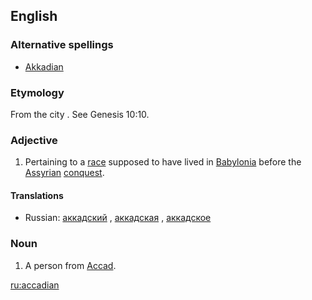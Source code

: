 ==English==

===Alternative spellings===
* [[Akkadian]]

===Etymology===
From the city {{term|Akkad}}. See Genesis 10:10.

===Adjective===
{{en-adj}}

# Pertaining to a [[race]] supposed to have lived in [[Babylonia]] before the [[Assyrian]] [[conquest]].

====Translations====
{{trans-top|pertaining to a race supposed to have lived in Babylonia before the Assyrian conquest}}
{{trans-mid}}
* Russian: [[аккадский]] {{m}}, [[аккадская]] {{f}}, [[аккадское]] {{n}}
{{trans-bottom}}

===Noun===
{{en-noun}}

# A person from [[Accad]].

[[ru:accadian]]